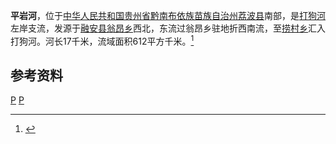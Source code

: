 {{Otheruses|平岩河|other=同名或類似名的其它條目描述}}
{{Infobox River
  | river_name      = 平岩河
  | image_name      = 
  | image_size      = 
  | caption         = 
  | origin          = [[贵州省|贵州省]][[荔波县|荔波县]][[翁昂乡|翁昂乡]]西北
  | mouth           = 贵州省荔波县[[捞村乡|捞村乡]][[打狗河|打狗河]]
  | basin_countries = 贵州省荔波县
  | length          = 17 km
  | elevation       = 
  | mouth_elevation = 
  | discharge       = 
  | watershed       = 612 km<sup>2</sup>
}}
'''平岩河'''，位于[[中华人民共和国|中华人民共和国]][[贵州省|贵州省]][[黔南布依族苗族自治州|黔南布依族苗族自治州]][[荔波县|荔波县]]南部，是[[打狗河|打狗河]]左岸支流，发源于[[融安县|融安县]][[翁昂乡|翁昂乡]]西北，东流过翁昂乡驻地折西南流，至[[捞村乡|捞村乡]]汇入打狗河。河长17千米，流域面积612平方千米。<ref name="中国河湖大典">{{cite book zh |author=《[[中国河湖大典|中国河湖大典]]》编纂委员会 |title=《中国河湖大典·珠江卷》 |format=M|edition=1 |location=北京 |publisher=中国水利水电出版社 |date=2013年1月 |pages=109页 |id= ISBN 978-7-5170-0561-2}}</ref>

==参考资料==
{{reflist}}

[[Category:柳江水系|P]]
[[Category:贵州河流|P]]